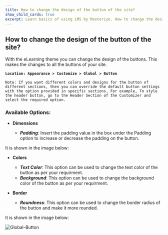 ---
title: How to change the design of the button of the site?
show_child_cards: true
excerpt: Learn basics of using LMS by Masteriyo. How to change the design of the button of the site.
---

## How to change the design of the button of the site?

With the eLearning theme you can change the design of the buttons. This makes the changes to all the buttons of your site.

**```Location: Appearance > Customize > Global > Button```**

```
Note: If you want different colors and designs for the button of different sections, then you can override the default button settings with the option provided in specific sections. For example, To style the header button, go to the Header Section of the Customizer and select the required option.
```

### Available Options:

- **Dimensions**

  - ***Padding***: Insert the padding value in the box under the Padding option to increase or decrease the padding on the button.

It is shown in the image below:

- **Colors**
  - ***Text Color***: This option can be used to change the text color of the button as per your requirment.
  - ***Background***: This option can be used to change the background color of the button as per your requirment.

- **Border**
   - ***Roundness***: This option can be used to change the border radius of the button and make it more rounded.

It is shown in the image below:

![Global-Button](https://user-images.githubusercontent.com/109593521/183639662-1bd6a59d-be0f-48af-8561-c447967cc3cc.png)

